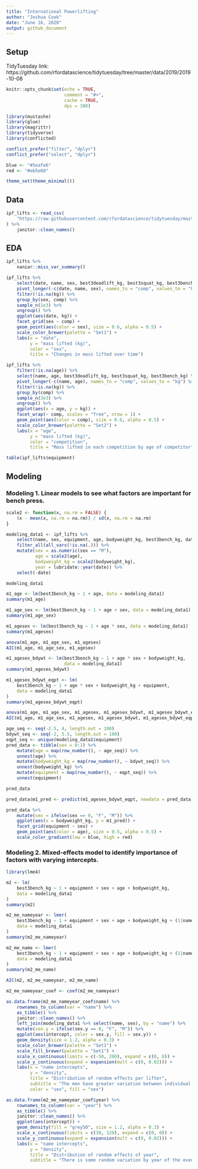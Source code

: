 ```yaml
---
title: "International Powerlifting"
author: "Joshua Cook"
date: "June 16, 2020"
output: github_document
---
```


## Setup

TidyTuesday link: https://github.com/rfordatascience/tidytuesday/tree/master/data/2019/2019-10-08

```r
knitr::opts_chunk$set(echo = TRUE, 
                      comment = "#>", 
                      cache = TRUE, 
                      dpi = 300)

library(mustashe)
library(glue)
library(magrittr)
library(tidyverse)
library(conflicted)

conflict_prefer("filter", "dplyr")
conflict_prefer("select", "dplyr")

blue <- "#5eafe6"
red <- "#eb5e60"

theme_set(theme_minimal())
```

## Data

```r
ipf_lifts <- read_csv(
    "https://raw.githubusercontent.com/rfordatascience/tidytuesday/master/data/2019/2019-10-08/ipf_lifts.csv"
) %>%
    janitor::clean_names()
```

## EDA

```r
ipf_lifts %>%
    naniar::miss_var_summary()
```

```r
ipf_lifts %>%
    select(date, name, sex, best3deadlift_kg, best3squat_kg, best3bench_kg) %>%
    pivot_longer(-c(date, name, sex), names_to = "comp", values_to = "kg") %>%
    filter(!is.na(kg)) %>%
    group_by(sex, comp) %>%
    sample_n(1e3) %>%
    ungroup() %>%
    ggplot(aes(date, kg)) +
    facet_grid(sex ~ comp) +
    geom_point(aes(color = sex), size = 0.6, alpha = 0.5) +
    scale_color_brewer(palette = "Set1") +
    labs(x = "date",
         y = "mass lifted (kg)",
         color = "sex",
         title = "Changes in mass lifted over time")
```

```r
ipf_lifts %>%
    filter(!is.na(age)) %>%
    select(name, age, best3deadlift_kg, best3squat_kg, best3bench_kg) %>%
    pivot_longer(-c(name, age), names_to = "comp", values_to = "kg") %>%
    filter(!is.na(kg)) %>%
    group_by(comp) %>%
    sample_n(3e3) %>%
    ungroup() %>%
    ggplot(aes(x = age, y = kg)) +
    facet_wrap(~ comp, scales = "free", nrow = 1) +
    geom_point(aes(color = comp), size = 0.6, alpha = 0.5) +
    scale_color_brewer(palette = "Set2") +
    labs(x = "age",
         y = "mass lifted (kg)",
         color = "competition",
         title = "Mass lifted in each competition by age of competitor")
```

```r
table(ipf_lifts$equipment)
```

## Modeling

### Modeling 1. Linear models to see what factors are important for bench press.

```r
scale2 <- function(x, na.rm = FALSE) {
    (x - mean(x, na.rm = na.rm)) / sd(x, na.rm = na.rm)
}

modeling_data1 <- ipf_lifts %>%
    select(name, sex, equipment, age, bodyweight_kg, best3bench_kg, date) %>%
    filter_all(all_vars(!is.na(.))) %>%
    mutate(sex = as.numeric(sex == "M"),
           age = scale2(age),
           bodyweight_kg = scale2(bodyweight_kg),
           year = lubridate::year(date)) %>%
    select(-date)

modeling_data1
```

```r
m1_age <- lm(best3bench_kg ~ 1 + age, data = modeling_data1)
summary(m1_age)
```

```r
m1_age_sex <- lm(best3bench_kg ~ 1 + age + sex, data = modeling_data1)
summary(m1_age_sex)
```

```r
m1_agesex <- lm(best3bench_kg ~ 1 + age * sex, data = modeling_data1)
summary(m1_agesex)
```

```r
anova(m1_age, m1_age_sex, m1_agesex)
AIC(m1_age, m1_age_sex, m1_agesex)
```


```r
m1_agesex_bdywt <- lm(best3bench_kg ~ 1 + age * sex + bodyweight_kg, 
                      data = modeling_data1)
summary(m1_agesex_bdywt)
```

```r
m1_agesex_bdywt_eqpt <- lm(
    best3bench_kg ~ 1 + age * sex + bodyweight_kg + equipment, 
    data = modeling_data1
)
summary(m1_agesex_bdywt_eqpt)
```

```r
anova(m1_age, m1_age_sex, m1_agesex, m1_agesex_bdywt, m1_agesex_bdywt_eqpt)
AIC(m1_age, m1_age_sex, m1_agesex, m1_agesex_bdywt, m1_agesex_bdywt_eqpt)
```

```r
age_seq <- seq(-2.5, 4, length.out = 100)
bdywt_seq <- seq(-2, 5.5, length.out = 100)
eqpt_seq <- unique(modeling_data1$equipment)
pred_data <- tibble(sex = 0:1) %>%
    mutate(age = map(row_number(), ~ age_seq)) %>%
    unnest(age) %>%
    mutate(bodyweight_kg = map(row_number(), ~ bdywt_seq)) %>%
    unnest(bodyweight_kg) %>%
    mutate(equipment = map(row_number(), ~ eqpt_seq)) %>%
    unnest(equipment)

pred_data
```

```r
pred_data$m1_pred <- predict(m1_agesex_bdywt_eqpt, newdata = pred_data)
```

```r
pred_data %>%
    mutate(sex = ifelse(sex == 0, "F", "M")) %>%
    ggplot(aes(x = bodyweight_kg, y = m1_pred)) +
    facet_grid(equipment ~ sex) +
    geom_point(aes(color = age), size = 0.5, alpha = 0.5) +
    scale_color_gradient(low = blue, high = red)
```

### Modeling 2. Mixed-effects model to identify importance of factors with varying intercepts.

```r
library(lme4)
```

```r
m2 <- lm(
    best3bench_kg ~ 1 + equipment + sex + age + bodyweight_kg,
    data = modeling_data1
)
summary(m2)
```


```r
m2_me_nameyear <- lmer(
    best3bench_kg ~ 1 + equipment + sex + age + bodyweight_kg + (1|name) + (1|year),
    data = modeling_data1
)
summary(m2_me_nameyear)
```

```r
m2_me_name <- lmer(
    best3bench_kg ~ 1 + equipment + sex + age + bodyweight_kg + (1|name),
    data = modeling_data1
)
summary(m2_me_name)
```

```r
AIC(m2, m2_me_nameyear, m2_me_name)
```

```r
m2_me_nameyear_coef <- coef(m2_me_nameyear)
```


```r
as.data.frame(m2_me_nameyear_coef$name) %>%
    rownames_to_column(var = "name") %>%
    as_tibble() %>%
    janitor::clean_names() %>%
    left_join(modeling_data1 %>% select(name, sex), by = "name") %>%
    mutate(sex.y = ifelse(sex.y == 0, "F", "M")) %>%
    ggplot(aes(intercept, color = sex.y, fill = sex.y)) +
    geom_density(size = 1.2, alpha = 0.3) +
    scale_color_brewer(palette = "Set1") +
    scale_fill_brewer(palette = "Set1") +
    scale_x_continuous(limits = c(-50, 200), expand = c(0, 0)) +
    scale_y_continuous(expand = expansion(mult = c(0, 0.02))) +
    labs(x = "name intercepts",
         y = "density",
         title = "Distribution of random effects per lifter",
         subtitle = "The men have greater variation between individual lifters.",
         color = "sex", fill = "sex")
```

```r
as.data.frame(m2_me_nameyear_coef$year) %>%
    rownames_to_column(var = "year") %>%
    as_tibble() %>%
    janitor::clean_names() %>%
    ggplot(aes(intercept)) +
    geom_density(fill = "grey50", size = 1.2, alpha = 0.3) +
    scale_x_continuous(limits = c(30, 120), expand = c(0, 0)) +
    scale_y_continuous(expand = expansion(mult = c(0, 0.02))) +
    labs(x = "name intercepts",
         y = "density",
         title = "Distribution of random effects of year",
         subtitle = "There is some random variation by year of the event.")
```